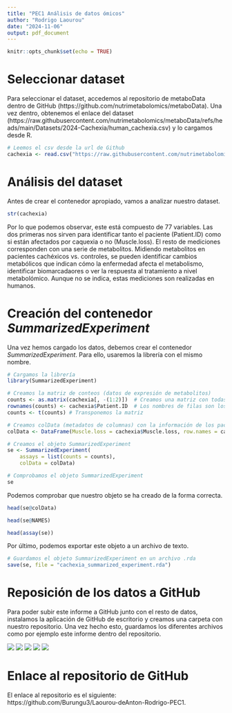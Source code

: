 ```yaml
---
title: "PEC1 Análisis de datos ómicos"
author: "Rodrigo Laourou"
date: "2024-11-06"
output: pdf_document
---
```


```r
knitr::opts_chunk$set(echo = TRUE)
```

# Seleccionar dataset

Para seleccionar el dataset, accedemos al repositorio de metaboData dentro de GitHub (https://github.com/nutrimetabolomics/metaboData). Una vez dentro, obtenemos el enlace del dataset (https://raw.githubusercontent.com/nutrimetabolomics/metaboData/refs/heads/main/Datasets/2024-Cachexia/human_cachexia.csv) y lo cargamos desde R.

```r
# Leemos el csv desde la url de Github
cachexia <- read.csv("https://raw.githubusercontent.com/nutrimetabolomics/metaboData/refs/heads/main/Datasets/2024-Cachexia/human_cachexia.csv")
```

# Análisis del dataset

Antes de crear el contenedor apropiado, vamos a analizar nuestro dataset.

```r
str(cachexia)
```

Por lo que podemos observar, este está compuesto de 77 variables. Las dos primeras nos sirven para identificar tanto el paciente (Patient.ID) como si están afectados por caquexia o no (Muscle.loss). El resto de mediciones corresponden con una serie de metabolitos. Midiendo metabolitos en pacientes cachéxicos vs. controles, se pueden identificar cambios metabólicos que indican cómo la enfermedad afecta el metabolismo, identificar biomarcadaores o ver la respuesta al tratamiento a nivel metabolómico. Aunque no se indica, estas mediciones son realizadas en humanos.

# Creación del contenedor *SummarizedExperiment*

Una vez hemos cargado los datos, debemos crear el contenedor *SummarizedExperiment*. Para ello, usaremos la librería con el mismo nombre.

```r
# Cargamos la librería
library(SummarizedExperiment)

# Creamos la matriz de conteos (datos de expresión de metabolitos)
counts <- as.matrix(cachexia[, -(1:2)])  # Creamos una matriz con todas las variables medidas
rownames(counts) <- cachexia$Patient.ID  # Los nombres de filas son los IDs de los pacientes
counts <- t(counts) # Transponemos la matriz

# Creamos colData (metadatos de columnas) con la información de los pacientes
colData <- DataFrame(Muscle.loss = cachexia$Muscle.loss, row.names = cachexia$Patient.ID)

# Creamos el objeto SummarizedExperiment
se <- SummarizedExperiment(
    assays = list(counts = counts),
    colData = colData)

# Comprobamos el objeto SummarizedExperiment
se
```
Podemos comprobar que nuestro objeto se ha creado de la forma correcta.

```r
head(se@colData)
```

```r
head(se@NAMES)
```

```r
head(assay(se))
```

Por último, podemos exportar este objeto a un archivo de texto.

```r
# Guardamos el objeto SummarizedExperiment en un archivo .rda
save(se, file = "cachexia_summarized_experiment.rda")
```

# Reposición de los datos a GitHub

Para poder subir este informe a GitHub junto con el resto de datos, instalamos la aplicación de GitHub de escritorio y creamos una carpeta con nuestro repositorio. Una vez hecho esto, guardamos los diferentes archivos como por ejemplo este informe dentro del repositorio.

![](1.png)
![](2.png)
![](3.png)
![](4.png)
![](5.png)

# Enlace al repositorio de GitHub

El enlace al repositorio es el siguiente: https://github.com/Burungu3/Laourou-deAnton-Rodrigo-PEC1.